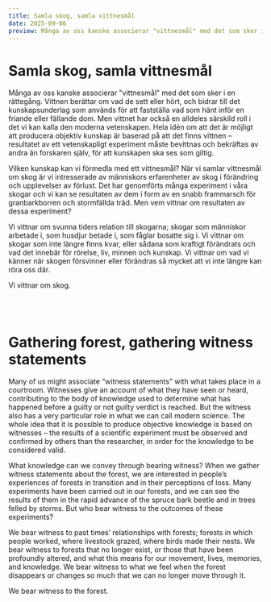 ```yaml
---
title: Samla skog, samla vittnesmål
date: 2025-09-06
preview: Många av oss kanske associerar "vittnesmål" med det som sker i en rättegång.
---
```


# Samla skog, samla vittnesmål

Många av oss kanske associerar &quot;vittnesmål&quot; med det som sker i en rättegång.
Vittnen berättar om vad de sett eller hört, och bidrar till det kunskapsunderlag som
används för att fastställa vad som hänt inför en friande eller fällande dom. Men
vittnet har också en alldeles särskild roll i det vi kan kalla den moderna vetenskapen.
Hela idén om att det är möjligt att producera objektiv kunskap är baserad på att det
finns vittnen – resultatet av ett vetenskapligt experiment måste bevittnas och
bekräftas av andra än forskaren själv, för att kunskapen ska ses som giltig.

Vilken kunskap kan vi förmedla med ett vittnesmål? När vi samlar vittnesmål om
skog är vi intresserade av människors erfarenheter av skog i förändring och
upplevelser av förlust. Det har genomförts många experiment i våra skogar och vi
kan se resultaten av dem i form av en snabb frammarsch för granbarkborren och
stormfällda träd. Men vem vittnar om resultaten av dessa experiment?

Vi vittnar om svunna tiders relation till skogarna; skogar som människor arbetade i,
som husdjur betade i, som fåglar bosatte sig i. Vi vittnar om skogar som inte längre
finns kvar, eller sådana som kraftigt förändrats och vad det innebär för rörelse, liv,
minnen och kunskap. Vi vittnar om vad vi känner när skogen försvinner eller
förändras så mycket att vi inte längre kan röra oss där.

Vi vittnar om skog.

<br/><br/>

# Gathering forest, gathering witness statements

Many of us might associate “witness statements” with what takes place in a
courtroom. Witnesses give an account of what they have seen or heard, contributing
to the body of knowledge used to determine what has happened before a guilty or
not guilty verdict is reached. But the witness also has a very particular role in what
we can call modern science. The whole idea that it is possible to produce objective
knowledge is based on witnesses – the results of a scientific experiment must be
observed and confirmed by others than the researcher, in order for the knowledge to
be considered valid.

What knowledge can we convey through bearing witness? When we gather witness
statements about the forest, we are interested in people’s experiences of forests in
transition and in their perceptions of loss. Many experiments have been carried out
in our forests, and we can see the results of them in the rapid advance of the spruce
bark beetle and in trees felled by storms. But who bear witness to the outcomes of
these experiments?

We bear witness to past times’ relationships with forests; forests in which people
worked, where livestock grazed, where birds made their nests. We bear witness to
forests that no longer exist, or those that have been profoundly altered, and what this
means for our movement, lives, memories, and knowledge. We bear witness to what
we feel when the forest disappears or changes so much that we can no longer move
through it.

We bear witness to the forest.
